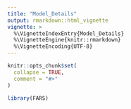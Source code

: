 ```yaml
---
title: "Model_Details"
output: rmarkdown::html_vignette
vignette: >
  %\VignetteIndexEntry{Model_Details}
  %\VignetteEngine{knitr::rmarkdown}
  %\VignetteEncoding{UTF-8}
---
```


```r
knitr::opts_chunk$set(
  collapse = TRUE,
  comment = "#>"
)
```

```r
library(FARS)
```
